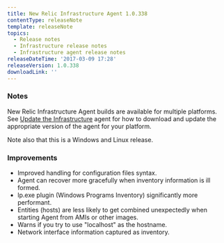 ```yaml
---
title: New Relic Infrastructure Agent 1.0.338
contentType: releaseNote
template: releaseNote
topics:
  - Release notes
  - Infrastructure release notes
  - Infrastructure agent release notes
releaseDateTime: '2017-03-09 17:28'
releaseVersion: 1.0.338
downloadLink: ''
---
```


### Notes

New Relic Infrastructure Agent builds are available for multiple platforms. See [Update the Infrastructure](https://docs.newrelic.com/docs/infrastructure/new-relic-infrastructure/installation/update-infrastructure-agent) agent for how to download and update the appropriate version of the agent for your platform.

Note also that this is a Windows and Linux release.

### Improvements

* Improved handling for configuration files syntax.
* Agent can recover more gracefully when inventory information is ill formed.
* lp.exe plugin (Windows Programs Inventory) significantly more performant.
* Entities (hosts) are less likely to get combined unexpectedly when starting Agent from AMIs or other images.
* Warns if you try to use "localhost" as the hostname.
* Network interface information captured as inventory.
